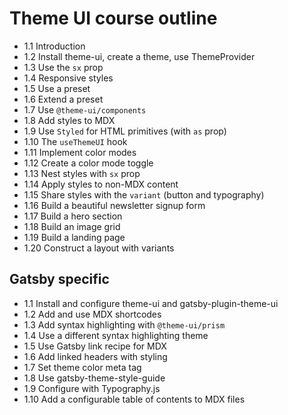 # Theme UI course outline

- 1.1 Introduction
- 1.2 Install theme-ui, create a theme, use ThemeProvider
- 1.3 Use the `sx` prop
- 1.4 Responsive styles
- 1.5 Use a preset
- 1.6 Extend a preset
- 1.7 Use `@theme-ui/components`
- 1.8 Add styles to MDX
- 1.9 Use `Styled` for HTML primitives (with `as` prop)
- 1.10 The `useThemeUI` hook
- 1.11 Implement color modes
- 1.12 Create a color mode toggle
- 1.13 Nest styles with `sx` prop
- 1.14 Apply styles to non-MDX content
- 1.15 Share styles with the `variant` (button and typography)
- 1.16 Build a beautiful newsletter signup form
- 1.17 Build a hero section
- 1.18 Build an image grid
- 1.19 Build a landing page
- 1.20 Construct a layout with variants

## Gatsby specific

- 1.1 Install and configure theme-ui and gatsby-plugin-theme-ui
- 1.2 Add and use MDX shortcodes
- 1.3 Add syntax highlighting with `@theme-ui/prism`
- 1.4 Use a different syntax highlighting theme
- 1.5 Use Gatsby link recipe for MDX
- 1.6 Add linked headers with styling
- 1.7 Set theme color meta tag
- 1.8 Use gatsby-theme-style-guide
- 1.9 Configure with Typography.js
- 1.10 Add a configurable table of contents to MDX files

